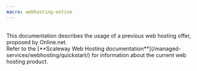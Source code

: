 ```yaml
---
macro: webhosting-online
---
```


<Message type="important">
  <br />
  This documentation describes the usage of a previous web hosting offer, proposed by Online.net.<br />
  Refer to the [**Scaleway Web Hosting documentation**](/managed-services/webhosting/quickstart/) for information about the current web hosting product.
</Message>